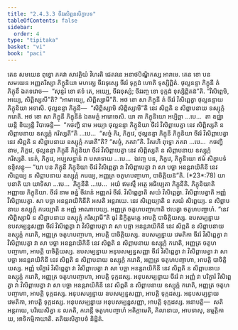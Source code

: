 ```yaml
---
title: "2.4.3.3 ចីវរសិព្ពនសិក្ខាបទ"
tableOfContents: false
sidebar:
  order: 4
type: "tipitaka"
basket: "vi"
book: "paci"
---
```



<DynamicBreadcrumb />

<Division number="892" book="paci">

<Paragraph number="2801" book="paci">
តេន សមយេន ពុទ្ធោ ភគវា សាវត្ថិយំ វិហរតិ ជេតវនេ អនាថបិណ្ឌិកស្ស អារាមេ. តេន ខោ បន សមយេន អញ្ញតរិស្សា ភិក្ខុនិយា មហគ្ឃេ ចីវរទុស្សេ ចីវរំ ទុក្កដំ ហោតិ ទុស្សិព្ពិតំ. ថុល្លនន្ទា ភិក្ខុនី តំ ភិក្ខុនឹ ឯតទវោច—  “សុន្ទរំ ខោ ឥទំ តេ, អយ្យេ, ចីវរទុស្សំ; ចីវរញ្ច ខោ ទុក្កដំ ទុស្សិព្ពិតន៑”តិ. “វិសិព្ពេមិ, អយ្យេ, សិព្ពិស្សសី”តិ? “អាមាយ្យេ, សិព្ពិស្សាមី”តិ. អថ ខោ សា ភិក្ខុនី តំ ចីវរំ វិសិព្ពេត្វា ថុល្លនន្ទាយ ភិក្ខុនិយា អទាសិ. ថុល្លនន្ទា ភិក្ខុនី—  “សិព្ពិស្សាមិ សិព្ពិស្សាមី”តិ នេវ សិព្ពតិ ន សិព្ពាបនាយ ឧស្សុក្កំ ករោតិ.
</Paragraph>

<Paragraph number="2802" book="paci">
អថ ខោ សា ភិក្ខុនី ភិក្ខុនីនំ ឯតមត្ថំ អារោចេសិ. យា តា ភិក្ខុនិយោ អប្បិច្ឆា …បេ…  តា ឧជ្ឈាយន្តិ ខិយ្យន្តិ វិបាចេន្តិ—  “កថញ្ហិ នាម អយ្យា ថុល្លនន្ទា ភិក្ខុនិយា ចីវរំ វិសិព្ពាបេត្វា នេវ សិព្ពិស្សតិ ន សិព្ពាបនាយ ឧស្សុក្កំ ករិស្សតី”តិ …បេ…  “សច្ចំ កិរ, ភិក្ខវេ, ថុល្លនន្ទា ភិក្ខុនី ភិក្ខុនិយា ចីវរំ វិសិព្ពាបេត្វា នេវ សិព្ពតិ ន សិព្ពាបនាយ ឧស្សុក្កំ ករោតី”តិ? “សច្ចំ, ភគវា”តិ. វិគរហិ ពុទ្ធោ ភគវា …បេ…  កថញ្ហិ នាម, ភិក្ខវេ, ថុល្លនន្ទា ភិក្ខុនី ភិក្ខុនិយា ចីវរំ វិសិព្ពាបេត្វា នេវ សិព្ពិស្សតិ ន សិព្ពាបនាយ ឧស្សុក្កំ ករិស្សតិ. នេតំ, ភិក្ខវេ, អប្បសន្នានំ វា បសាទាយ …បេ…  ឯវញ្ច បន, ភិក្ខវេ, ភិក្ខុនិយោ ឥមំ សិក្ខាបទំ ឧទ្ទិសន្តុ—
</Paragraph>

</Division>
<Division number="893" book="paci">

<Paragraph number="2803" book="paci">
<Emphasis>“យា បន ភិក្ខុនី ភិក្ខុនិយា ចីវរំ វិសិព្ពេត្វា វា វិសិព្ពាបេត្វា វា សា បច្ឆា អនន្តរាយិកិនី នេវ សិព្ពេយ្យ ន សិព្ពាបនាយ ឧស្សុក្កំ ករេយ្យ, អញ្ញត្រ ចតូហបញ្ចាហា, បាចិត្តិយន៑”</Emphasis>តិ. (*23*:<Emphasis>78</Emphasis>)
</Paragraph>

</Division>
<Division number="894" book="paci">

<Paragraph number="2804" book="paci">
<Emphasis>យា បនា</Emphasis>តិ យា យាទិសា …បេ…  <Emphasis>ភិក្ខុនី</Emphasis>តិ …បេ…  អយំ ឥមស្មឹ អត្ថេ អធិប្បេតា ភិក្ខុនីតិ.
</Paragraph>

<Paragraph number="2805" book="paci">
<Emphasis>ភិក្ខុនិយា</Emphasis>តិ អញ្ញាយ ភិក្ខុនិយា.
</Paragraph>

<Paragraph number="2806" book="paci">
<Emphasis>ចីវរំ</Emphasis> នាម ឆន្នំ ចីវរានំ អញ្ញតរំ ចីវរំ.
</Paragraph>

<Paragraph number="2807" book="paci">
<Emphasis>វិសិព្ពេត្វា</Emphasis>តិ សយំ វិសិព្ពេត្វា. <Emphasis>វិសិព្ពាបេត្វា</Emphasis>តិ អញ្ញំ វិសិព្ពាបេត្វា.
</Paragraph>

<Paragraph number="2808" book="paci">
<Emphasis>សា បច្ឆា អនន្តរាយិកិនី</Emphasis>តិ អសតិ អន្តរាយេ.
</Paragraph>

<Paragraph number="2809" book="paci">
<Emphasis>នេវ សិព្ពេយ្យា</Emphasis>តិ ន សយំ សិព្ពេយ្យ. <Emphasis>ន សិព្ពាបនាយ ឧស្សុក្កំ ករេយ្យា</Emphasis>តិ ន អញ្ញំ អាណាបេយ្យ.
</Paragraph>

<Paragraph number="2810" book="paci">
<Emphasis>អញ្ញត្រ ចតូហបញ្ចាហា</Emphasis>តិ ឋបេត្វា ចតូហបញ្ចាហំ. “នេវ សិព្ពិស្សាមិ ន សិព្ពាបនាយ ឧស្សុក្កំ ករិស្សាមី”តិ ធុរំ និក្ខិត្តមត្តេ អាបត្តិ បាចិត្តិយស្ស.
</Paragraph>

</Division>
<Division number="895" book="paci">

<Paragraph number="2811" book="paci">
ឧបសម្បន្នាយ ឧបសម្បន្នសញ្ញា ចីវរំ វិសិព្ពេត្វា វា វិសិព្ពាបេត្វា វា សា បច្ឆា អនន្តរាយិកិនី នេវ សិព្ពតិ ន សិព្ពាបនាយ ឧស្សុក្កំ ករោតិ, អញ្ញត្រ ចតូហបញ្ចាហា, អាបត្តិ បាចិត្តិយស្ស. ឧបសម្បន្នាយ វេមតិកា ចីវរំ វិសិព្ពេត្វា វា វិសិព្ពាបេត្វា វា សា បច្ឆា អនន្តរាយិកិនី នេវ សិព្ពតិ ន សិព្ពាបនាយ ឧស្សុក្កំ ករោតិ, អញ្ញត្រ ចតូហបញ្ចាហា, អាបត្តិ បាចិត្តិយស្ស. ឧបសម្បន្នាយ អនុបសម្បន្នសញ្ញា ចីវរំ វិសិព្ពេត្វា វា វិសិព្ពាបេត្វា វា សា បច្ឆា អនន្តរាយិកិនី នេវ សិព្ពតិ ន សិព្ពាបនាយ ឧស្សុក្កំ ករោតិ, អញ្ញត្រ ចតូហបញ្ចាហា, អាបត្តិ បាចិត្តិយស្ស.
</Paragraph>

<Paragraph number="2812" book="paci">
អញ្ញំ បរិក្ខារំ វិសិព្ពេត្វា វា វិសិព្ពាបេត្វា វា សា បច្ឆា អនន្តរាយិកិនី នេវ សិព្ពតិ ន សិព្ពាបនាយ ឧស្សុក្កំ ករោតិ, អញ្ញត្រ ចតូហបញ្ចាហា, អាបត្តិ ទុក្កដស្ស. អនុបសម្បន្នាយ ចីវរំ វា អញ្ញំ វា បរិក្ខារំ វិសិព្ពេត្វា វា វិសិព្ពាបេត្វា វា សា បច្ឆា អនន្តរាយិកិនី នេវ សិព្ពតិ ន សិព្ពាបនាយ ឧស្សុក្កំ ករោតិ, អញ្ញត្រ ចតូហបញ្ចាហា, អាបត្តិ ទុក្កដស្ស. អនុបសម្បន្នាយ ឧបសម្បន្នសញ្ញា, អាបត្តិ ទុក្កដស្ស. អនុបសម្បន្នាយ វេមតិកា, អាបត្តិ ទុក្កដស្ស. អនុបសម្បន្នាយ អនុបសម្បន្នសញ្ញា, អាបត្តិ ទុក្កដស្ស.
</Paragraph>

</Division>
<Division number="896" book="paci">

<Paragraph number="2813" book="paci">
អនាបត្តិ—  សតិ អន្តរាយេ, បរិយេសិត្វា ន លភតិ, ករោន្តី ចតូហបញ្ចាហំ អតិក្កាមេតិ, គិលានាយ, អាបទាសុ, ឧម្មត្តិកាយ, អាទិកម្មិកាយាតិ.

</Paragraph>
</Division>

<Paragraph number="2814" type="center" book="paci">
តតិយសិក្ខាបទំ និដ្ឋិតំ.
</Paragraph>
